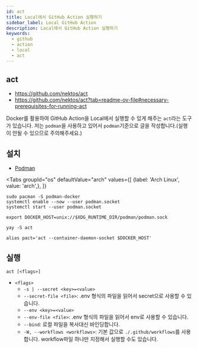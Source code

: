 ```yaml
---
id: act
title: Local에서 GitHub Action 실행하기
sidebar_label: Local GitHub Action
description: Local에서 GitHub Action 실행하기
keywords:
  - github
  - action
  - local
  - act
---
```



## act

- https://github.com/nektos/act
- https://github.com/nektos/act?tab=readme-ov-file#necessary-prerequisites-for-running-act

Docker를 활용하여 GitHub Action을 Local에서 실행할 수 있게 해주는 `act`라는 도구가 있습니다. 저는 `podman`을 사용하고 있어서 `podman`기준으로 글을 작성합니다.(실행이 안될 수 있으므로 주의해주세요.)

## 설치

- [Podman](/docs/mlops/mlops/container/podman)

<Tabs
    groupId="os"
    defaultValue="arch"
    values={[
        {label: 'Arch Linux', value: 'arch',},
    ]}
>

<TabItem value="arch">

```shell
sudo pacman -S podman-docker
systemctl enable --now --user podman.socket
systemctl start --user podman.socket
```

```shell
export DOCKER_HOST=unix://$XDG_RUNTIME_DIR/podman/podman.sock
```

```shell
yay -S act
```

```shell
alias pact='act --container-daemon-socket $DOCKER_HOST'
```

</TabItem>

</Tabs>

## 실행

```shell
act [<flags>]
```

- `<flags>`
  - `-s | --secret <key>=<value>`
  - `--secret-file <file>`: .env 형식의 파일을 읽어서 secret으로 사용할 수 있습니다.
  - `--env <key>=<value>`
  - `--env-file <file>`: .env 형식의 파일을 읽어서 env로 사용할 수 있습니다.
  - `--bind`: 로컬 파일을 복사대신 바인딩합니다.
  - `-W, --workflows <workflows>`: 기본 값으로 `./.github/workflows`를 사용합니다. workflow파일 하나만 지정해서 실행할 수도 있습니다.
